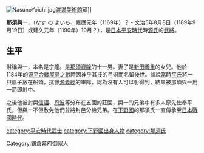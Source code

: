[[File:NasunoYoichi.jpg|right]][[渡邊美術館|渡邊美術館]]藏]]

{{japanese|japanese=那須与一|kana=なす の よいち|romaji=Nasu no Yoichi}}

'''那須與一'''，（なす の よいち、嘉應元年（1169年）？ - 文治5年8月8日（1189年9月19日）或建久元年（1190年）10月？），是[[平安時代|日本平安時代]]時[[源氏|源氏]]的[[武士|武將]]。

== 生平 ==
俗稱與一，本名是宗隆。是[[那須資隆|那須資隆]]的十一男。妻子是[[新田義重|新田義重]]的女兒。他於1184年的[[源平合戰|源平合戰]][[屋島之戰|屋島之戰]]時因神乎其技的弓術而名留後世。據說當時[[平氏|平氏]]將一只扇子放在船頭，挑釁[[源義經|源義經]]的軍隊，認為沒有人可以射得到，結果被那須與一用一箭即射中。

之後他被封與[[信濃|信濃]]、[[丹波|丹波]]等分布在五國的莊園，與一的兄弟中有多人原先仕奉平氏，但與一不但赦免他們並將封邑分給兄弟。在[[下野國|下野國]]的那須氏一直傳承至[[戰國_(日本)|日本戰國時代]]。

{{DEFAULTSORT:Nasu no Yoichi}}

[[Category:鎌倉幕府御家人|Category:鎌倉幕府御家人]]
[[category:平安時代武士|category:平安時代武士]]
[[category:下野國出身人物|category:下野國出身人物]]
[[category:那須氏|category:那須氏]]